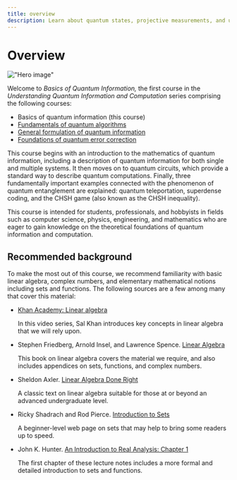 ```yaml
---
title: overview
description: Learn about quantum states, projective measurements, and unitary operations; quantum circuits; how entanglement enables quantum teleportation, and more.
---
```


# Overview

!["Hero image"](/learning/images/courses/basics-of-quantum-information/hero.svg)

Welcome to *Basics of Quantum Information,* the first course in the *Understanding Quantum Information and Computation* series comprising the following courses:

- Basics of quantum information (this course)
- [Fundamentals of quantum algorithms](/learning/courses/fundamentals-of-quantum-algorithms/index)
- [General formulation of quantum information](/learning/courses/general-formulation-of-quantum-information/index)
- [Foundations of quantum error correction](/learning/courses/foundations-of-quantum-error-correction/index)

This course begins with an introduction to the mathematics of quantum information, including a description of quantum information for both single and multiple systems. It then moves on to quantum circuits, which provide a standard way to describe quantum computations. Finally, three fundamentally important examples connected with the phenomenon of quantum entanglement are explained: quantum teleportation, superdense coding, and the CHSH game (also known as the CHSH inequality).

This course is intended for students, professionals, and hobbyists in fields such as computer science, physics, engineering, and mathematics who are eager to gain knowledge on the theoretical foundations of quantum information and computation.

## Recommended background

To make the most out of this course, we recommend familiarity with basic linear algebra, complex numbers, and elementary mathematical notions including sets and functions. The following sources are a few among many that cover this material:

- [Khan Academy: Linear algebra](https://www.khanacademy.org/math/linear-algebra)

   In this video series, Sal Khan introduces key concepts in linear algebra that we will rely upon.

- Stephen Friedberg, Arnold Insel, and Lawrence Spence. [Linear Algebra ](https://www.pearson.com/en-us/subject-catalog/p/linear-algebra/P200000006185/9780137515424)

   This book on linear algebra covers the material we require, and also includes appendices on sets, functions, and complex numbers.

- Sheldon Axler. [Linear Algebra Done Right](https://link.springer.com/book/10.1007/978-3-319-11080-6)

   A classic text on linear algebra suitable for those at or beyond an advanced undergraduate level.

- Ricky Shadrach and Rod Pierce. [Introduction to Sets](https://www.mathsisfun.com/sets/sets-introduction.html)

   A beginner-level web page on sets that may help to bring some readers up to speed.

- John K. Hunter. [An Introduction to Real Analysis: Chapter 1](https://www.math.ucdavis.edu/~hunter/intro_analysis_pdf/ch1.pdf)

   The first chapter of these lecture notes includes a more formal and detailed introduction to sets and functions.